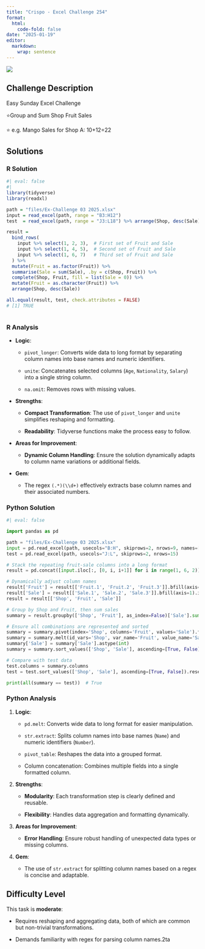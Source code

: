 ```yaml
---
title: "Crispo - Excel Challenge 254"
format: 
  html:
    code-fold: false
date: "2025-01-19"
editor: 
  markdown: 
    wrap: sentence
---
```


![](/challenges/images/Crispo032025.jpg)

## Challenge Description

Easy Sunday Excel Challenge

⭐Group and Sum Shop Fruit Sales

⭐ e.g.
Mango Sales for Shop A: 10+12=22

## Solutions

::: panel-tabset
### R Solution

```r
#| eval: false
#| 
library(tidyverse)
library(readxl)

path = "files/Ex-Challenge 03 2025.xlsx"
input = read_excel(path, range = "B3:H12")
test  = read_excel(path, range = "J3:L18") %>% arrange(Shop, desc(Sale))

result = 
  bind_rows(
    input %>% select(1, 2, 3),  # First set of Fruit and Sale
    input %>% select(1, 4, 5),  # Second set of Fruit and Sale
    input %>% select(1, 6, 7)   # Third set of Fruit and Sale
  ) %>%
  mutate(Fruit = as.factor(Fruit)) %>%
  summarise(Sale = sum(Sale), .by = c(Shop, Fruit)) %>%
  complete(Shop, Fruit, fill = list(Sale = 0)) %>%
  mutate(Fruit = as.character(Fruit)) %>%
  arrange(Shop, desc(Sale))

all.equal(result, test, check.attributes = FALSE)
# [1] TRUE
                           
```

### R Analysis

-   **Logic**:

    -   `pivot_longer`: Converts wide data to long format by separating column names into base names and numeric identifiers.

    -   `unite`: Concatenates selected columns (`Age`, `Nationality`, `Salary`) into a single string column.

    -   `na.omit`: Removes rows with missing values.

-   **Strengths**:

    -   **Compact Transformation**: The use of `pivot_longer` and `unite` simplifies reshaping and formatting.

    -   **Readability**: Tidyverse functions make the process easy to follow.

-   **Areas for Improvement**:

    -   **Dynamic Column Handling**: Ensure the solution dynamically adapts to column name variations or additional fields.

-   **Gem**:

    -   The regex `(.*)(\\d+)` effectively extracts base column names and their associated numbers.

### Python Solution

```python
#| eval: false

import pandas as pd

path = "files/Ex-Challenge 03 2025.xlsx"
input = pd.read_excel(path, usecols="B:H", skiprows=2, nrows=9, names=['Shop', 'Fruit.1', 'Sale.1', 'Fruit.2', 'Sale.2', 'Fruit.3', 'Sale.3'])
test = pd.read_excel(path, usecols="J:L", skiprows=2, nrows=15)

# Stack the repeating fruit-sale columns into a long format
result = pd.concat([input.iloc[:, [0, i, i+1]] for i in range(1, 6, 2)]).reset_index(drop=True)

# Dynamically adjust column names
result['Fruit'] = result[['Fruit.1', 'Fruit.2', 'Fruit.3']].bfill(axis=1).iloc[:, 0]
result['Sale'] = result[['Sale.1', 'Sale.2', 'Sale.3']].bfill(axis=1).iloc[:, 0]
result = result[['Shop', 'Fruit', 'Sale']]

# Group by Shop and Fruit, then sum sales
summary = result.groupby(['Shop', 'Fruit'], as_index=False)['Sale'].sum()

# Ensure all combinations are represented and sorted
summary = summary.pivot(index='Shop', columns='Fruit', values='Sale').fillna(0).reset_index()
summary = summary.melt(id_vars='Shop', var_name='Fruit', value_name='Sale')
summary['Sale'] = summary['Sale'].astype(int)
summary = summary.sort_values(['Shop', 'Sale'], ascending=[True, False]).reset_index(drop=True)

# Compare with test data
test.columns = summary.columns
test = test.sort_values(['Shop', 'Sale'], ascending=[True, False]).reset_index(drop=True)

print(all(summary == test))  # True

```

### Python Analysis

1.  **Logic**:

    -   `pd.melt`: Converts wide data to long format for easier manipulation.

    -   `str.extract`: Splits column names into base names (`Name`) and numeric identifiers (`Number`).

    -   `pivot_table`: Reshapes the data into a grouped format.

    -   Column concatenation: Combines multiple fields into a single formatted column.

2.  **Strengths**:

    -   **Modularity**: Each transformation step is clearly defined and reusable.

    -   **Flexibility**: Handles data aggregation and formatting dynamically.

3.  **Areas for Improvement**:

    -   **Error Handling**: Ensure robust handling of unexpected data types or missing columns.

4.  **Gem**:

    -   The use of `str.extract` for splitting column names based on a regex is concise and adaptable.
:::

## **Difficulty Level**

This task is **moderate**:

-   Requires reshaping and aggregating data, both of which are common but non-trivial transformations.

-   Demands familiarity with regex for parsing column names.2ta
